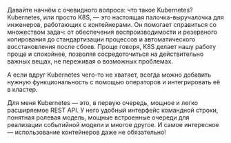 Давайте начнём с очевидного вопроса: что такое Kubernetes? Kubernetes, или просто K8S, — это настоящая палочка-выручалочка для инженеров, работающих с контейнерами. Он помогает справиться со множеством задач: от обеспечения воспроизводимости и резервного копирования до стандартизации процессов и автоматического восстановления после сбоев. Проще говоря, K8S делает нашу работу проще и спокойнее, позволяя сосредоточиться на действительно важных вещах, не переживая о возможных проблемах.

А если вдруг Kubernetes чего-то не хватает, всегда можно добавить нужную функциональность с помощью операторов и интегрировать её в кластер.

Для меня Kubernetes — это, в первую очередь, мощное и легко расширяемое REST API. У него удобный интерфейс командной строки, понятная ролевая модель, мощные встроенные очереди для реализации событийной модели и многое другое. И самое интересное — использование контейнеров даже не обязательно!
